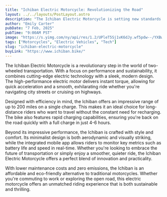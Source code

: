 ```yaml
---
title: "Ichiban Electric Motorcycle: Revolutionizing the Road"
layout: ../../layouts/PostLayout.astro
description: "The Ichiban Electric Motorcycle is setting new standards in the world of electric two-wheelers with its cutting-edge design and performance."
author: "Emily Carter"
pubDate: "7 Feb, 2025"
pubTime: "9:00AM PST"
image: "https://s.yimg.com/ny/api/res/1.2/UPleT5Sj1vK6dJy.wf5pdw--/YXBwaWQ9aGlnaGxhbmRlcjt3PTI0MDA7aD0xMzUwO2NmPXdlYnA-/https://media.zenfs.com/en/robb_report_967/3b007450840d3b6b790455cc7b1da49c"
tags: ["Motorcycles", "Electric Vehicles", "Tech"]
slug: "ichiban-electric-motorcycle"
buyLink: "https://www.ichiban.bike/"
---
```


The Ichiban Electric Motorcycle is a revolutionary step in the world of two-wheeled transportation. With a focus on performance and sustainability, it combines cutting-edge electric technology with a sleek, modern design. The high-performance electric motor delivers instant torque, allowing for quick acceleration and a smooth, exhilarating ride whether you're navigating city streets or cruising on highways.

Designed with efficiency in mind, the Ichiban offers an impressive range of up to 200 miles on a single charge. This makes it an ideal choice for long-distance riders who want to travel without the constant need for recharging. The bike also features rapid charging capabilities, ensuring you're back on the road quickly with a full charge in just 4-6 hours.

Beyond its impressive performance, the Ichiban is crafted with style and comfort. Its minimalist design is both aerodynamic and visually striking, while the integrated mobile app allows riders to monitor key metrics such as battery life and speed in real-time. Whether you're looking to embrace the future of transportation or simply enjoy a smoother, quieter ride, the Ichiban Electric Motorcycle offers a perfect blend of innovation and practicality.

With lower maintenance costs and zero emissions, the Ichiban is an affordable and eco-friendly alternative to traditional motorcycles. Whether you're commuting to work or exploring the open road, this electric motorcycle offers an unmatched riding experience that is both sustainable and thrilling.

